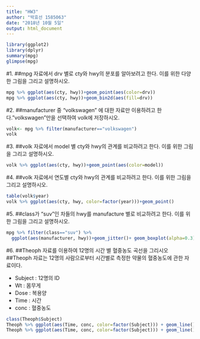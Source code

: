 ```yaml
---
title: "HW3"
author: "박효선 1585063"
date: "2018년 10월 5일"
output: html_document
---
```


```r
library(ggplot2)
library(dplyr)
summary(mpg)
glimpse(mpg)
```


#1. 
##mpg 자료에서 drv 별로 cty와 hwy의 분포를 알아보려고 한다. 이를 위한 다양한 그림을 그리고 설명하시오.
```r
mpg %>% ggplot(aes(cty, hwy))+geom_point(aes(color=drv))
mpg %>% ggplot(aes(cty, hwy))+geom_bin2d(aes(fill=drv))
```

#2. 
##manufacturer 중 "volkswagen" 에 대한 자료만 이용하려고 한다."volkswagen"만을 선택하여 volk에 저장하시오.
```r
volk<- mpg %>% filter(manufacturer=="volkswagen")
volk
```
#3. 
##volk 자료에서 model 별 cty와 hwy의 관계를 비교하려고 한다. 이를 위한 그림을 그리고 설명하시오.
```r
volk %>% ggplot(aes(cty, hwy))+geom_point(aes(color=model))
```

#4. 
##volk 자료에서 연도별 cty와 hwy의 관계를 비교하려고 한다. 이를 위한 그림을 그리고 설명하시오.
```r
table(volk$year)
volk %>% ggplot(aes(cty, hwy, color=factor(year)))+geom_point()
```

#5. 
##class가 “suv”인 차들의 hwy를 manufacture 별로 비교하려고 한다. 이를 위한 그림을 그리고 설명하시오. 
```r
mpg %>% filter(class=="suv") %>% 
  ggplot(aes(manufacturer, hwy))+geom_jitter()+ geom_boxplot(alpha=0.3) 
```

#6. 
##Theoph 자료를 이용하여 12명의 시간 별 혈중농도 곡선을 그리시오
##Theoph 자료는 12명의 사람으로부터 시간별로 측정한 약물의 혈중농도에 관한 자료이다.

- Subject : 12명의 ID
- Wt : 몸무게
- Dose : 복용양
- Time : 시간
- conc : 혈중농도
```r
class(Theoph$Subject)
Theoph %>% ggplot(aes(Time, conc, color=factor(Subject))) + geom_line()
Theoph %>% ggplot(aes(Time, conc, color=factor(Subject))) + geom_line() +facet_wrap(~Subject)
```

